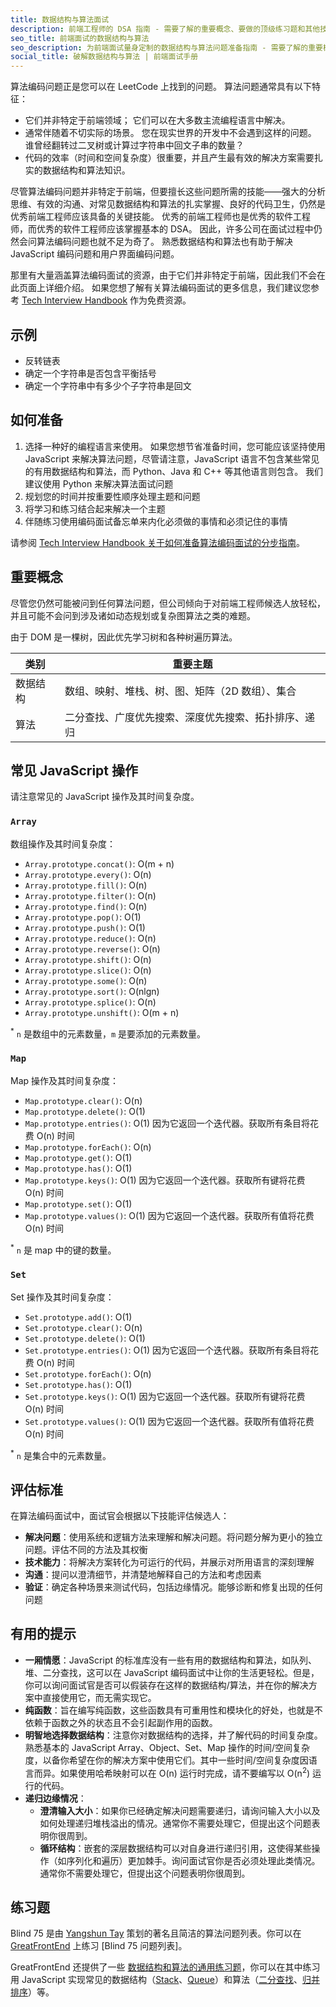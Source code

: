 ```yaml
---
title: 数据结构与算法面试
description: 前端工程师的 DSA 指南 - 需要了解的重要概念、要做的顶级练习题和其他技巧
seo_title: 前端面试的数据结构与算法
seo_description: 为前端面试量身定制的数据结构与算法问题准备指南 - 需要了解的重要概念、常见的面试问题和有用的技巧
social_title: 破解数据结构与算法 | 前端面试手册
---
```


算法编码问题正是您可以在 LeetCode 上找到的问题。 算法问题通常具有以下特征：

* 它们并非特定于前端领域； 它们可以在大多数主流编程语言中解决。
* 通常伴随着不切实际的场景。 您在现实世界的开发中不会遇到这样的问题。 谁曾经翻转过二叉树或计算过字符串中回文子串的数量？
* 代码的效率（时间和空间复杂度）很重要，并且产生最有效的解决方案需要扎实的数据结构和算法知识。

尽管算法编码问题并非特定于前端，但要擅长这些问题所需的技能——强大的分析思维、有效的沟通、对常见数据结构和算法的扎实掌握、良好的代码卫生，仍然是优秀前端工程师应该具备的关键技能。 优秀的前端工程师也是优秀的软件工程师，而优秀的软件工程师应该掌握基本的 DSA。 因此，许多公司在面试过程中仍然会问算法编码问题也就不足为奇了。 熟悉数据结构和算法也有助于解决 JavaScript 编码问题和用户界面编码问题。

那里有大量涵盖算法编码面试的资源，由于它们并非特定于前端，因此我们不会在此页面上详细介绍。 如果您想了解有关算法编码面试的更多信息，我们建议您参考 [Tech Interview Handbook](https://www.techinterviewhandbook.org) 作为免费资源。

## 示例

* 反转链表
* 确定一个字符串是否包含平衡括号
* 确定一个字符串中有多少个子字符串是回文

## 如何准备

1. 选择一种好的编程语言来使用。 如果您想节省准备时间，您可能应该坚持使用 JavaScript 来解决算法问题，尽管请注意，JavaScript 语言不包含某些常见的有用数据结构和算法，而 Python、Java 和 C++ 等其他语言则包含。 我们建议使用 Python 来解决算法面试问题
2. 规划您的时间并按重要性顺序处理主题和问题
3. 将学习和练习结合起来解决一个主题
4. 伴随练习使用编码面试备忘单来内化必须做的事情和必须记住的事情

请参阅 [Tech Interview Handbook 关于如何准备算法编码面试的分步指南](https://www.techinterviewhandbook.org/coding-interview-prep/)。

## 重要概念

尽管您仍然可能被问到任何算法问题，但公司倾向于对前端工程师候选人放轻松，并且可能不会问到涉及诸如动态规划或复杂图算法之类的难题。

由于 DOM 是一棵树，因此优先学习树和各种树遍历算法。

| 类别 | 重要主题 |
| --- | --- |
| 数据结构 | 数组、映射、堆栈、树、图、矩阵（2D 数组）、集合 |
| 算法 | 二分查找、广度优先搜索、深度优先搜索、拓扑排序、递归 |

## 常见 JavaScript 操作

请注意常见的 JavaScript 操作及其时间复杂度。

### `Array`

数组操作及其时间复杂度：

* `Array.prototype.concat()`: O(m + n)
* `Array.prototype.every()`: O(n)
* `Array.prototype.fill()`: O(n)
* `Array.prototype.filter()`: O(n)
* `Array.prototype.find()`: O(n)
* `Array.prototype.pop()`: O(1)
* `Array.prototype.push()`: O(1)
* `Array.prototype.reduce()`: O(n)
* `Array.prototype.reverse()`: O(n)
* `Array.prototype.shift()`: O(n)
* `Array.prototype.slice()`: O(n)
* `Array.prototype.some()`: O(n)
* `Array.prototype.sort()`: O(nlgn)
* `Array.prototype.splice()`: O(n)
* `Array.prototype.unshift()`: O(m + n)

<sup>\*</sup> `n` 是数组中的元素数量，`m` 是要添加的元素数量。

### `Map`

Map 操作及其时间复杂度：

* `Map.prototype.clear()`: O(n)
* `Map.prototype.delete()`: O(1)
* `Map.prototype.entries()`: O(1) 因为它返回一个迭代器。获取所有条目将花费 O(n) 时间
* `Map.prototype.forEach()`: O(n)
* `Map.prototype.get()`: O(1)
* `Map.prototype.has()`: O(1)
* `Map.prototype.keys()`: O(1) 因为它返回一个迭代器。获取所有键将花费 O(n) 时间
* `Map.prototype.set()`: O(1)
* `Map.prototype.values()`: O(1) 因为它返回一个迭代器。获取所有值将花费 O(n) 时间

<sup>\*</sup> `n` 是 map 中的键的数量。

### `Set`

Set 操作及其时间复杂度：

* `Set.prototype.add()`: O(1)
* `Set.prototype.clear()`: O(n)
* `Set.prototype.delete()`: O(1)
* `Set.prototype.entries()`: O(1) 因为它返回一个迭代器。获取所有条目将花费 O(n) 时间
* `Set.prototype.forEach()`: O(n)
* `Set.prototype.has()`: O(1)
* `Set.prototype.keys()`: O(1) 因为它返回一个迭代器。获取所有键将花费 O(n) 时间
* `Set.prototype.values()`: O(1) 因为它返回一个迭代器。获取所有值将花费 O(n) 时间

<sup>\*</sup> `n` 是集合中的元素数量。

## 评估标准

在算法编码面试中，面试官会根据以下技能评估候选人：

* **解决问题**：使用系统和逻辑方法来理解和解决问题。将问题分解为更小的独立问题。评估不同的方法及其权衡
* **技术能力**：将解决方案转化为可运行的代码，并展示对所用语言的深刻理解
* **沟通**：提问以澄清细节，并清楚地解释自己的方法和考虑因素
* **验证**：确定各种场景来测试代码，包括边缘情况。能够诊断和修复出现的任何问题

## 有用的提示

* **一厢情愿**：JavaScript 的标准库没有一些有用的数据结构和算法，如队列、堆、二分查找，这可以在 JavaScript 编码面试中让你的生活更轻松。但是，你可以询问面试官是否可以假装存在这样的数据结构/算法，并在你的解决方案中直接使用它，而无需实现它。
* **纯函数**：旨在编写纯函数，这些函数具有可重用性和模块化的好处，也就是不依赖于函数之外的状态且不会引起副作用的函数。
* **明智地选择数据结构**：注意你对数据结构的选择，并了解代码的时间复杂度。熟悉基本的 JavaScript Array、Object、Set、Map 操作的时间/空间复杂度，以备你希望在你的解决方案中使用它们。其中一些时间/空间复杂度因语言而异。如果使用哈希映射可以在 O(n) 运行时完成，请不要编写以 O(n<sup>2</sup>) 运行的代码。
* **递归边缘情况**：
  * **澄清输入大小**：如果你已经确定解决问题需要递归，请询问输入大小以及如何处理递归堆栈溢出的情况。通常你不需要处理它，但提出这个问题表明你很周到。
  * **循环结构**：嵌套的深层数据结构可以对自身进行递归引用，这使得某些操作（如序列化和遍历）更加棘手。询问面试官你是否必须处理此类情况。通常你不需要处理它，但提出这个问题表明你很周到。

## 练习题

Blind 75 是由 [Yangshun Tay](https://www.linkedin.com/in/yangshun/) 策划的著名且简洁的算法问题列表。你可以在 [GreatFrontEnd](/interviews/blind75) 上练习 [Blind 75 问题列表]。

GreatFrontEnd 还提供了一些 [数据结构和算法的通用练习题](/questions/formats/algo-coding)，你可以在其中练习用 JavaScript 实现常见的数据结构（[Stack](/questions/algo/stack)、[Queue](/questions/algo/queue)）和算法（[二分查找](/questions/algo/binary-search)、[归并排序](/questions/algo/merge-sort)）等。
